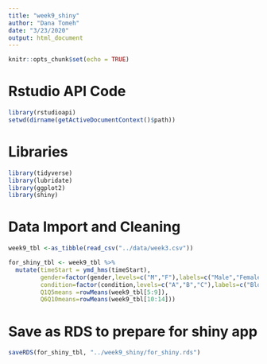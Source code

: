 ```yaml
---
title: "week9_shiny"
author: "Dana Tomeh"
date: "3/23/2020"
output: html_document
---
```


```r
knitr::opts_chunk$set(echo = TRUE)
```

# Rstudio API Code 
```r
library(rstudioapi)
setwd(dirname(getActiveDocumentContext()$path))
```

# Libraries
```r
library(tidyverse)
library(lubridate)
library(ggplot2)
library(shiny)
```

# Data Import and Cleaning
```r
week9_tbl <-as_tibble(read_csv("../data/week3.csv"))

for_shiny_tbl <- week9_tbl %>%
  mutate(timeStart = ymd_hms(timeStart),
         gender=factor(gender,levels=c("M","F"),labels=c("Male","Female")),
         condition=factor(condition,levels=c("A","B","C"),labels=c("Block A","Block B","Control")),
         Q1Q5means =rowMeans(week9_tbl[5:9]), 
         Q6Q10means=rowMeans(week9_tbl[10:14]))
```
# Save as RDS to prepare for shiny app
```r
saveRDS(for_shiny_tbl, "../week9_shiny/for_shiny.rds")
```

